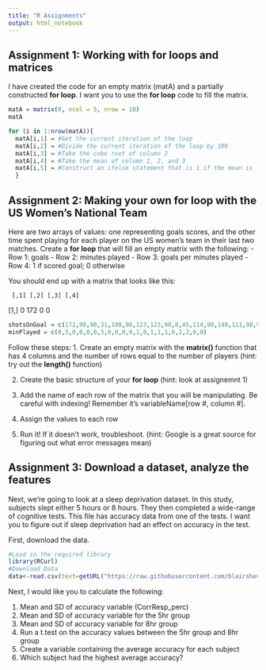```yaml
---
title: "R Assignments"
output: html_notebook
---
```


## Assignment 1: Working with **for loops** and **matrices**

I have created the code for an empty matrix (matA) and a partially constructed **for loop**. I want you to use the **for loop** code to fill the matrix.

```r
matA = matrix(0, ncol = 5, nrow = 10)
matA
```
```r
for (i in 1:nrow(matA)){
  matA[i,1] = #Get the current iteration of the loop
  matA[i,2] = #Divide the current iteration of the loop by 100
  matA[i,3] = #Take the cube root of column 2
  matA[i,4] = #Take the mean of column 1, 2, and 3
  matA[i,5] = #Construct an ifelse statement that is 1 if the mean is less than 0; otherwise, -1 
  }
```

## Assignment 2: Making your own **for loop** with the US Women's National Team

Here are two arrays of values: one representing goals scores, and the other time spent playing for each player on the US women's team in their last two matches. Create a **for loop** that will fill an empty matrix with the following:
- Row 1: goals
- Row 2: minutes played
- Row 3: goals per minutes played
- Row 4: 1 if scored goal; 0 otherwise

You should end up with a matrix that looks like this:

     [,1] [,2] [,3] [,4]
[1,]   0   172   0   0

```r
shotsOnGoal = c(172,90,90,31,180,90,123,123,90,8,45,114,90,149,111,90,90,57,90,90,57)
minPlayed = c(0,5,0,0,0,0,3,0,0,0,0,1,0,1,1,1,0,2,2,0,0)
```

Follow these steps:
1. Create an empty matrix with the **matrix()** function that has 4 columns and the number of rows equal to the number of players (hint: try out the **length()** function)

2. Create the basic structure of your **for loop** (hint: look at assignemnt 1)

3. Add the name of each row of the matrix that you will be manipulating. Be careful with indexing! Remember it's variableName[row #, column #].

4. Assign the values to each row

5. Run it! If it doesn't work, troubleshoot. (hint: Google is a great source for figuring out what error messages mean)

## Assignment 3: Download a dataset, analyze the features

Next, we're going to look at a sleep deprivation dataset. In this study, subjects slept either 5 hours or 8 hours. They then completed a wide-range of cognitive tests. This file has accuracy data from one of the tests. I want you to figure out if sleep deprivation had an effect on accuracy in the test.

First, download the data.

```r
#Load in the required library
library(RCurl)
#Download Data
data<-read.csv(text=getURL("https://raw.githubusercontent.com/blairshevlin/hsProgram/master/2018_PeerNieuw_SleepSSST_Accuracy.csv"))

```

Next, I would like you to calculate the following:

1. Mean and SD of accuracy variable (CorrResp_perc)
2. Mean and SD of accuracy variable for the 5hr group
3. Mean and SD of accuracy variable for 8hr group
4. Run a t.test on the accuracy values between the 5hr group and 8hr group
5. Create a variable containing the average accuracy for each subject
6. Which subject had the highest average accuracy?
